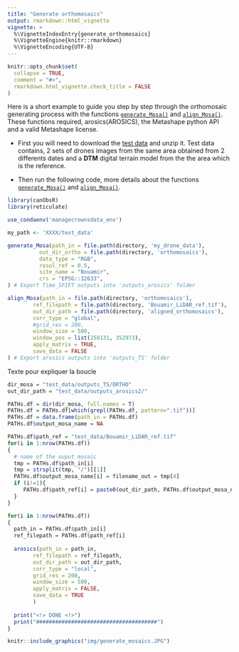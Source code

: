 ```yaml
---
title: "Generate orthomosaics"
output: rmarkdown::html_vignette
vignette: >
  %\VignetteIndexEntry{generate_orthomosaics}
  %\VignetteEngine{knitr::rmarkdown}
  %\VignetteEncoding{UTF-8}
---
```


```r
knitr::opts_chunk$set(
  collapse = TRUE,
  comment = "#>",
  rmarkdown.html_vignette.check_title = FALSE
)
```


Here is a short example to guide you step by step through the orthomosaic generating process with the functions [`generate_Mosa()`](https://hugolblc.github.io/managecrownsdata/reference/generate_Mosa.html) and [`align_Mosa()`](https://hugolblc.github.io/managecrownsdata/reference/align_Mosa.html). These functions required, arosics(AROSICS), the Metashape python API and a valid Metashape license.  

* First you will need to download the  [test data](https://filesender.renater.fr/?s=download&token=e67ac550-0546-4204-9a5a-24989cc0aff3) and unzip it. Test
data contains, 2 sets of drones images from the same area obtained from 2 differents dates and a **DTM** digital terrain model from the the area which is the reference. 

* Then run the following code, more details about the functions  [`generate_Mosa()`](https://hugolblc.github.io/managecrownsdata/reference/generate_Mosa.html) and [`align_Mosa()`](https://hugolblc.github.io/managecrownsdata/reference/align_Mosa.html).



```r
library(canObsR)
library(reticulate)

use_condaenv('managecrownsdata_env')

my_path <- 'XXXX/test_data'

generate_Mosa(path_in = file.path(directory, 'my_drone_data'),
          out_dir_ortho = file.path(directory, 'orthomosaics'),
          data_type = "RGB",
          resol_ref = 0.5,
          site_name = "Bouamir",
          crs = "EPSG::32633",
) # Export Time_SFIFT outputs into 'outputs_arosics' folder

align_Mosa(path_in = file.path(directory, 'orthomosaics'),
        ref_filepath = file.path(directory, 'Bouamir_LiDAR_ref.tif'),
        out_dir_path = file.path(directory, 'aligned_orthomosaics'),
        corr_type = "global",
        #grid_res = 200,
        window_size = 500,
        window_pos = list(258131, 352973),
        apply_matrix = TRUE,
        save_data = FALSE
) # Export arosics outputs into 'outputs_TS' folder


```

Texte pour expliquer la boucle

```r
dir_mosa = "test_data/outputs_TS/ORTHO"
out_dir_path = "test_data/outputs_arosics2/"

PATHs.df = dir(dir_mosa, full.names = T)
PATHs.df = PATHs.df[which(grepl(PATHs.df, pattern=".tif"))]
PATHs.df = data.frame(path_in = PATHs.df)
PATHs.df$output_mosa_name = NA

PATHs.df$path_ref = "test_data/Bouamir_LiDAR_ref.tif" 
for(i in 1:nrow(PATHs.df))                      
{
  # name of the ouput mosaic
  tmp = PATHs.df$path_in[i]
  tmp = strsplit(tmp, "/")[[1]]
  PATHs.df$output_mosa_name[i] = filename_out = tmp[4]
  if (i!=1){
     PATHs.df$path_ref[i] = paste0(out_dir_path, PATHs.df$output_mosa_name[i-1]) 
  }
}

for(i in 1:nrow(PATHs.df)) 
{
  path_in = PATHs.df$path_in[i]
  ref_filepath = PATHs.df$path_ref[i]
  
  arosics(path_in = path_in,
        ref_filepath = ref_filepath,
        out_dir_path = out_dir_path,
        corr_type = "local",
        grid_res = 200,
        window_size = 500,
        apply_matrix = FALSE,
        save_data = TRUE
        )
 
  print("<!> DONE <!>")
  print("######################################")
}
```

```r
knitr::include_graphics("img/generate_mosaics.JPG")
```
